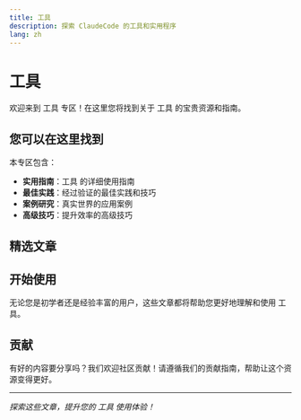 ```yaml
---
title: 工具
description: 探索 ClaudeCode 的工具和实用程序
lang: zh
---
```


# 工具

欢迎来到 工具 专区！在这里您将找到关于 工具 的宝贵资源和指南。

## 您可以在这里找到

本专区包含：

- **实用指南**：工具 的详细使用指南
- **最佳实践**：经过验证的最佳实践和技巧
- **案例研究**：真实世界的应用案例
- **高级技巧**：提升效率的高级技巧

## 精选文章

<Cards>
  <Card 
    title="CCPM：Claude Code 项目管理器" 
    description="一个革命性的 Claude Code 项目管理系统，使用 GitHub Issues 和 Git worktrees 实现并行代理执行。将 PRD 转化为已发布的代码，具备完整的可追溯性和前所未有的开发速度。"
    href="/docs/zh/tools/ccpm-claude-code-project-manager" 
  />
  <Card 
    title="Claude Code Router" 
    description="强大的 Claude Code 路由工具，支持多模型智能路由和成本优化"
    href="/docs/zh/tools/claude-code-router" 
  />
  <Card 
    title="Context Engineering 模板：让 AI 编码助手真正落地的系统方法" 
    description="基于 coleam00/context-engineering-intro 的上下文工程模板与实践，涵盖 INITIAL/PRP 工作流、示例库与最佳实践"
    href="/docs/zh/tools/context-engineering" 
  />
  <Card 
    title="Claude Code Hook: 防止敷衍回复" 
    description="一个用于防止 Claude Code 使用敷衍性回复的钩子脚本，通过检测'你是对的'等表达来提升对话质量"
    href="/docs/zh/tools/you-are-not-right-hook" 
  />
  <Card 
    title="Claude Code Templates: 配置和监控 Claude Code 的 CLI 工具" 
    description="一个全面的 CLI 工具，用于配置和监控 Claude Code，具有框架特定命令、实时分析仪表板和独立组件安装功能。"
    href="/docs/zh/tools/claude-code-templates" 
  />
  <Card 
    title="CUI: Claude Code Web UI" 
    description="一个现代化的 Claude Code 代理 Web UI，允许您在任何浏览器中访问 Claude Code，支持并行后台代理和任务管理。"
    href="/docs/zh/tools/cui-web-ui" 
  />
  <Card 
    title="Happy：Claude Code 的移动端和网页客户端" 
    description="一个全面的移动端和网页客户端，为您的手机带来具备端到端加密、语音控制和多会话支持的 Claude Code。让您在任何地方都能使用 Claude Code，无需改变工作流程。"
    href="/docs/zh/tools/happy-mobile-claude-code-client" 
  />
</Cards>

## 开始使用

无论您是初学者还是经验丰富的用户，这些文章都将帮助您更好地理解和使用 工具。

## 贡献

有好的内容要分享吗？我们欢迎社区贡献！请遵循我们的贡献指南，帮助让这个资源变得更好。

---

*探索这些文章，提升您的 工具 使用体验！*